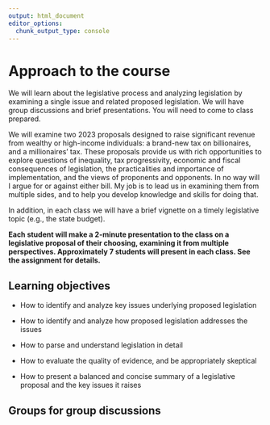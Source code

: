 ```yaml
---
output: html_document
editor_options: 
  chunk_output_type: console
---
```


# Approach to the course

We will learn about the legislative process and analyzing legislation by examining a single issue and related proposed legislation. We will have group discussions and brief presentations. You will need to come to class prepared.

We will examine two 2023 proposals designed to raise significant revenue from wealthy or high-income individuals: a brand-new tax on billionaires, and a millionaires' tax. These proposals provide us with rich opportunities to explore questions of inequality, tax progressivity, economic and fiscal consequences of legislation, the practicalities and importance of implementation, and the views of proponents and opponents. In no way will I argue for or against either bill. My job is to lead us in examining them from multiple sides, and to help you develop knowledge and skills for doing that.

In addition, in each class we will have a brief vignette on a timely legislative topic (e.g., the state budget).

**Each student will make a 2-minute presentation to the class on a legislative proposal of their choosing, examining it from multiple perspectives. Approximately 7 students will present in each class. See the assignment for details.**
 

## Learning objectives

-   How to identify and analyze key issues underlying proposed legislation

-   How to identify and analyze how proposed legislation addresses the issues

-   How to parse and understand legislation in detail

-   How to evaluate the quality of evidence, and be appropriately skeptical

-   How to present a balanced and concise summary of a legislative proposal and the key issues it raises


## Groups for group discussions

